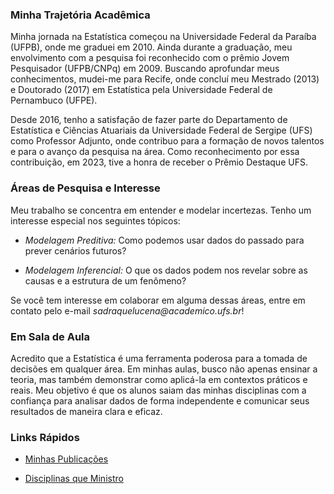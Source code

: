 
### Minha Trajetória Acadêmica

Minha jornada na Estatística começou na Universidade Federal da Paraíba (UFPB), onde me graduei em 2010. Ainda durante a graduação, meu envolvimento com a pesquisa foi reconhecido com o prêmio Jovem Pesquisador (UFPB/CNPq) em 2009. Buscando aprofundar meus conhecimentos, mudei-me para Recife, onde concluí meu Mestrado (2013) e Doutorado (2017) em Estatística pela Universidade Federal de Pernambuco (UFPE).

Desde 2016, tenho a satisfação de fazer parte do Departamento de Estatística e Ciências Atuariais da Universidade Federal de Sergipe (UFS) como Professor Adjunto, onde contribuo para a formação de novos talentos e para o avanço da pesquisa na área. Como reconhecimento por essa contribuição, em 2023, tive a honra de receber o Prêmio Destaque UFS.


### Áreas de Pesquisa e Interesse

Meu trabalho se concentra em entender e modelar incertezas. Tenho um interesse especial nos seguintes tópicos:

- *Modelagem Preditiva:* Como podemos usar dados do passado para prever cenários futuros?

- *Modelagem Inferencial:* O que os dados podem nos revelar sobre as causas e a estrutura de um fenômeno?

Se você tem interesse em colaborar em alguma dessas áreas, entre em contato pelo e-mail *sadraquelucena@academico.ufs.br*!


### Em Sala de Aula

Acredito que a Estatística é uma ferramenta poderosa para a tomada de decisões em qualquer área. Em minhas aulas, busco não apenas ensinar a teoria, mas também demonstrar como aplicá-la em contextos práticos e reais. Meu objetivo é que os alunos saiam das minhas disciplinas com a confiança para analisar dados de forma independente e comunicar seus resultados de maneira clara e eficaz.


### Links Rápidos

- [Minhas Publicações](publicacoes.qmd)

- [Disciplinas que Ministro](ensino/index.qmd)